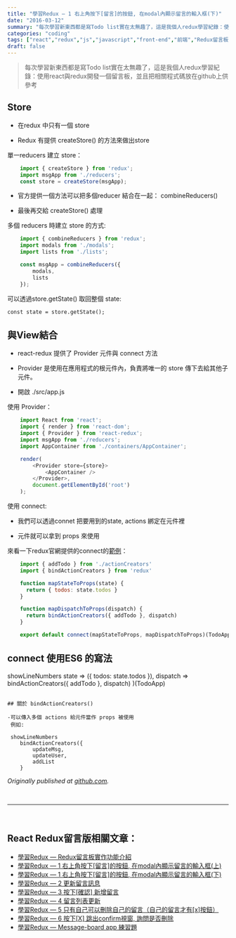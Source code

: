 ```yaml
---
title: "學習Redux — 1 右上角按下[留言]的按鈕, 在modal內顯示留言的輸入框(下)"
date: "2016-03-12"
summary: "每次學習新東西都是寫Todo list實在太無趣了，這是我個人redux學習紀錄：使用react與redux開發一個留言板，並且把相關程式碼放在github上供參考"
categories: "coding"
tags: ["react","redux","js","javascript","front-end","前端","Redux留言板系列"]
draft: false
---
```


> 每次學習新東西都是寫Todo list實在太無趣了，這是我個人redux學習紀錄：使用react與redux開發一個留言板，並且把相關程式碼放在github上供參考

## Store

* 在redux 中只有一個 store

* Redux 有提供 createStore() 的方法來做出store

單一reducers 建立 store：

```js showLineNumbers
    import { createStore } from 'redux';
    import msgApp from './reducers';
    const store = createStore(msgApp);
```

* 官方提供一個方法可以把多個reducer 結合在一起： combineReducers()

* 最後再交給 createStore() 處理

多個 reducers 時建立 store 的方式:

```js showLineNumbers
    import { combineReducers } from 'redux';
    import modals from './modals';
    import lists from './lists';

    const msgApp = combineReducers({
        modals,
        lists
    });
```

可以透過store.getState() 取回整個 state:

    const state = store.getState();

## 與View結合

* react-redux 提供了 Provider 元件與 connect 方法

* Provider 是使用在應用程式的根元件內，負責將唯一的 store 傳下去給其他子元件。

* 開啟 ./src/app.js

使用 Provider：

```js showLineNumbers
    import React from 'react';
    import { render } from 'react-dom';
    import { Provider } from 'react-redux';
    import msgApp from './reducers';
    import AppContainer from './containers/AppContainer';

    render(
        <Provider store={store}>
            <AppContainer />
        </Provider>,
        document.getElementById('root')
    );
```

使用 connect:

* 我們可以透過connet 把要用到的state, actions 綁定在元件裡

* 元件就可以拿到 props 來使用

來看一下redux官網提供的connect的[範例](https://github.com/reactjs/react-redux/blob/master/docs/api.md#inject-todos-and-a-specific-action-creator-addtodo)：

```js showLineNumbers
    import { addTodo } from './actionCreators'
    import { bindActionCreators } from 'redux'

    function mapStateToProps(state) {
      return { todos: state.todos }
    }

    function mapDispatchToProps(dispatch) {
      return bindActionCreators({ addTodo }, dispatch)
    }

    export default connect(mapStateToProps, mapDispatchToProps)(TodoApp)
```

## connect 使用ES6 的寫法

 showLineNumbers
        state => ({
             todos: state.todos
        }),
        dispatch => bindActionCreators({
            addTodo
        }, dispatch)
    )(TodoApp)
```

## 關於 bindActionCreators()

-可以傳入多個 actions 給元件當作 props 被使用
 例如:

 showLineNumbers
    bindActionCreators({
        updateMsg,
        updateUser,
        addList
    }
```

*Originally published at [github.com](https://github.com/justin3737/redux-message-board/issues/3).*


<br/>
<hr/>
<br/>



## React Redux留言版相關文章：
- <a href="/blog/react-redux-messageboard/react-redux-messageboard-0-intro/">學習Redux — Redux留言板實作功能介紹</a><br/>
- <a href="/blog/react-redux-messageboard/react-redux-messageboard-1/">學習Redux — 1 右上角按下[留言]的按鈕, 在modal內顯示留言的輸入框(上)</a><br/>
- <a href="/blog/react-redux-messageboard/react-redux-messageboard-1-2/">學習Redux — 1 右上角按下[留言]的按鈕, 在modal內顯示留言的輸入框(下)</a><br/>
- <a href="/blog/react-redux-messageboard/react-redux-messageboard-2">學習Redux — 2 更新留言訊息</a><br/>
- <a href="/blog/react-redux-messageboard/react-redux-messageboard-3/">學習Redux — 3 按下[確認] 新增留言</a><br/>
- <a href="/blog/react-redux-messageboard/react-redux-messageboard-4/">學習Redux — 4 留言列表更新</a><br/>
- <a href="/blog/react-redux-messageboard/react-redux-messageboard-5/">學習Redux — 5 只有自己可以刪除自己的留言（自己的留言才有[x]按鈕）</a><br/>
- <a href="/blog/react-redux-messageboard/react-redux-messageboard-6/">學習Redux — 6 按下[X] 跳出confirm視窗, 詢問是否刪除</a><br/>
- <a href="/blog/react-redux-messageboard/react-redux-messageboard-7-practice/">學習Redux — Message-board app 練習題</a><br/>
